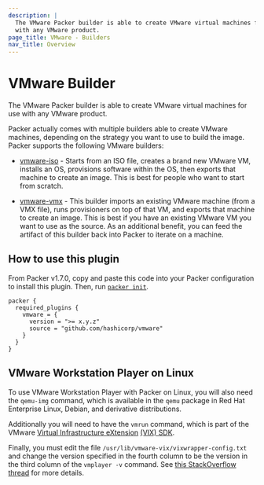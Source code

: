 ```yaml
---
description: |
  The VMware Packer builder is able to create VMware virtual machines for use
  with any VMware product.
page_title: VMware - Builders
nav_title: Overview
---
```


# VMware Builder

The VMware Packer builder is able to create VMware virtual machines for use
with any VMware product.

Packer actually comes with multiple builders able to create VMware machines,
depending on the strategy you want to use to build the image. Packer supports
the following VMware builders:

- [vmware-iso](/packer/plugins/builders/vmware/iso) - Starts from an ISO file,
  creates a brand new VMware VM, installs an OS, provisions software within
  the OS, then exports that machine to create an image. This is best for
  people who want to start from scratch.

- [vmware-vmx](/packer/plugins/builders/vmware/vmx) - This builder imports an
  existing VMware machine (from a VMX file), runs provisioners on top of that
  VM, and exports that machine to create an image. This is best if you have
  an existing VMware VM you want to use as the source. As an additional
  benefit, you can feed the artifact of this builder back into Packer to
  iterate on a machine.

## How to use this plugin

From Packer v1.7.0, copy and paste this code into your Packer configuration to install this plugin.
Then, run [`packer init`](/packer/docs/commands/init).

```hcl
packer {
  required_plugins {
    vmware = {
      version = ">= x.y.z"
      source = "github.com/hashicorp/vmware"
    }
  }
}
```

## VMware Workstation Player on Linux

To use VMware Workstation Player with Packer on Linux, you will also need
the `qemu-img` command, which is available in the `qemu` package in
Red Hat Enterprise Linux, Debian, and derivative distributions.

Additionally you will need to have the `vmrun` command, which is part of the
VMware [Virtual Infrastructure eXtension][vix-api] [(VIX) SDK][vix-sdk].

Finally, you must edit the file `/usr/lib/vmware-vix/vixwrapper-config.txt`
and change the version specified in the fourth column to be the version in
the third column of the `vmplayer -v` command.
See [this StackOverflow thread][so] for more details.

[vix-api]: https://www.vmware.com/support/developer/vix-api/
[vix-sdk]: https://customerconnect.vmware.com/downloads/details?downloadGroup=PLAYER-1400-VIX1170&productId=687
[so]: https://stackoverflow.com/questions/31985348/vix-vmrun-doesnt-work-with-vmware-player
